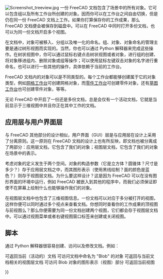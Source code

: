 <languages/>

{{Docnav
|[[Navigation_Cube|Navigation Cube]]
|[[Property_editor|Property editor]]
}}

{{TOCright}}

[[Image:Screenshot treeview.jpg|left]]
一份 FreeCAD 文档包含了场景中的所有对象。它可以包含组以及所有工作台所创建的对象。因而你可以在工作台之间自由切换，但是仍在同一份 FreeCAD 文档上工作。如果你打算保存你的工作成果，那么 FreeCAD 文档便会被保存到磁盘中。可以在 FreeCAD 中同时打开多份文档，也可以为同一份文档开启多个视图。

<div class="mw-translate-fuzzy">
在文档中，对象可被移入、分组以及唯一化的命名。组、对象、对象命名的管理主要是通过树形视图而实现的。当然，你也可以通过 Python 解释器来完成这些操作。在树状视图中，你可以通过鼠标右键点击树状视图或者对象，进行组的创建、将对象移进组内、删除对象或组等操作；可以使用鼠标左键双击对象的名字进行重命名，也可以进行一些其他的操作，具体依赖于当前的工作台。
</div>

<div class="mw-translate-fuzzy">
FreeCAD 文档内的对象可以是不同类型的。每个工作台都能够创建属于它的对象类型，例如[[Mesh Workbench/zh-cn|网格工作台]]可创建网格对象，而[[Part Workbench/zh-cn|零件工作台]]可创建零件对象，还有[[Draft Workbench/zh-cn|草图工作台]]也可创建零件对象，等等。
</div>

无论 FreeCAD 中开启了一份还是多份文档，总是会仅有一个活动文档，它就是当前显示于三维视图中并且你正在其中工作的文档。

==应用层与用户界面层==

<div class="mw-translate-fuzzy">
与 FreeCAD 其他部分的设计相似，用户界面（GUI）层是与应用层在设计上采用了分离原则。这一原则在 FreeCAD 文档的设计上也有所反映，即文档也被分离成了两部分：应用层文档，它包含了我们的对象；视图层文档，它包含了我们的对象在场景中的表示。
</div> 

<div class="mw-translate-fuzzy">
考虑对象的定义发生于两个空间。对象的构造参数（它是立方体？圆锥体？尺寸是多少？）存于应用层文档之中，而其图形表示（使用黑线绘制？面的颜色是蓝色？）则存于视图层文档。为什么要这样设计？这是因为 FreeCAD 可以在没有图形界面的环境中运行，例如 FreeCAD 被嵌入到其他的程序中，而我们必须保证即使不在屏幕上绘制什么也能够操作我们的对象。
</div>

在视图层文档中也包含了三维视图信息。一份文档可以对应于多分被打开的视图，这样你便可以同时通过多个视点来查看文档。你想同时查看你的工作成果的顶视图与前视图么？那么你便需要为同一份文档创建两个视图，它们都会存于视图层文档中。可以通过视图菜单或者右键视图窗口标签来创建或关闭视图。

==脚本==

<div class="mw-translate-fuzzy">
通过 Python 解释器很容易创建、访问以及修改文档。例如：
</div>
{{Code|code=
FreeCAD.ActiveDocument
}}
可返回当前（活动的）文档
{{Code|code=
FreeCAD.ActiveDocument.Blob
}}
可访问文档中命名为 "Blob" 的对象
{{Code|code=
FreeCADGui.ActiveDocument
}}
可返回与当前文档相关的视图层文档
{{Code|code=
FreeCADGui.ActiveDocument.Blob
}}
可访问 Blob 对象的图形表示（视图）部分
{{Code|code=
FreeCADGui.ActiveDocument.ActiveView
}}
可返回当前视图


<div class="mw-translate-fuzzy">
{{docnav|Mouse Model/zh-cn|Preferences Editor/zh-cn}}
</div>

{{Userdocnavi{{#translation:}}}}